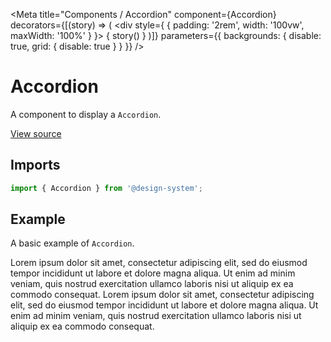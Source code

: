 
<Meta
  title="Components / Accordion"
  component={Accordion}
  decorators={[(story) => (
    <div style={ { padding: '2rem', width: '100vw', maxWidth: '100%' } }>
      { story() }
    </div>
  )]}
  parameters={{ backgrounds: { disable: true, grid: { disable: true } } }}
/>

# Accordion

A component to display a `Accordion`.

[View source](https://github.com/actarian/design-system/tree/main/src/@components/accordion)

## Imports

```js
import { Accordion } from '@design-system';
```

<!--
## Props

<ArgsTable of={AccordionProps} />
-->

## Example

A basic example of `Accordion`.

<Canvas>
  <Story name="default">
    <Accordion.Group>
      <Accordion title="Question A">
        <Text>Lorem ipsum dolor sit amet, consectetur adipiscing elit,
          sed do eiusmod tempor incididunt ut labore et dolore magna aliqua. Ut enim ad minim veniam,
          quis nostrud exercitation ullamco laboris nisi ut aliquip ex ea commodo consequat.</Text>
      </Accordion>
      <Accordion title="Question B">
        <Text>Lorem ipsum dolor sit amet, consectetur adipiscing elit,
          sed do eiusmod tempor incididunt ut labore et dolore magna aliqua. Ut enim ad minim veniam,
          quis nostrud exercitation ullamco laboris nisi ut aliquip ex ea commodo consequat.</Text>
      </Accordion>
    </Accordion.Group>
  </Story>
</Canvas>
